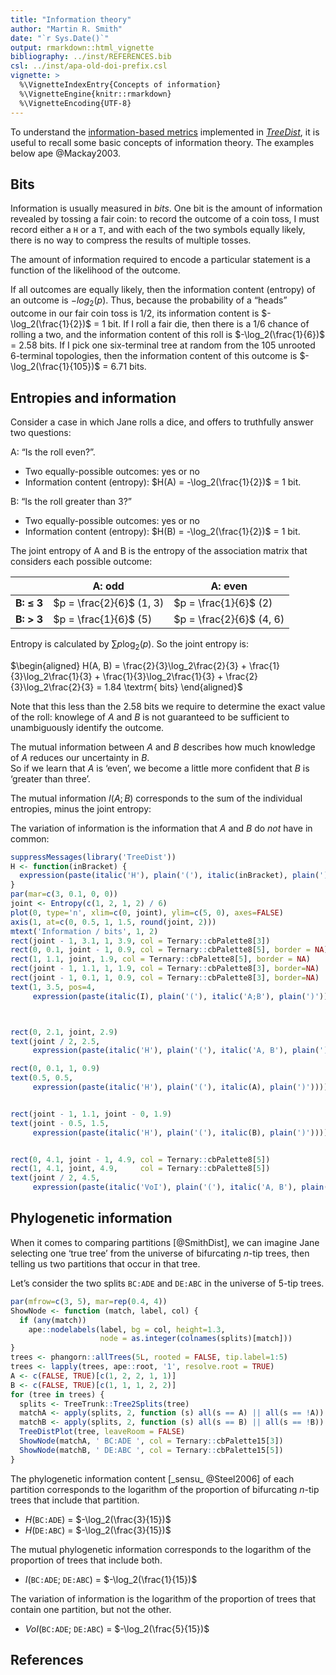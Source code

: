 ```yaml
---
title: "Information theory"
author: "Martin R. Smith"
date: "`r Sys.Date()`"
output: rmarkdown::html_vignette
bibliography: ../inst/REFERENCES.bib
csl: ../inst/apa-old-doi-prefix.csl
vignette: >
  %\VignetteIndexEntry{Concepts of information}
  %\VignetteEngine{knitr::rmarkdown}
  %\VignetteEncoding{UTF-8}
---
```


To understand the [information-based metrics](Generalized-RF.html) implemented
in [_TreeDist_](Using-TreeDist.html), it is useful to recall some basic concepts
of information theory.  The examples below ape @Mackay2003.

## Bits

Information is usually measured in _bits_.  One bit is the amount of information
revealed by tossing a fair coin: to record the outcome of a coin toss, I must
record either a `H` or a `T`, and with each of the two symbols equally likely,
there is no way to compress the results of multiple tosses.

The amount of information required to encode a particular statement is a 
function of the likelihood of the outcome.  

If all outcomes are equally likely, then the information content (entropy) of
an outcome is $-log_2(p)$.  Thus, because the probability of a 
"heads" outcome in our fair coin toss is $1/2$, its information content is
$-\log_2(\frac{1}{2})$ = 1 bit.  If I roll a fair die, then there is a $1/6$ chance of 
rolling a two, and the information content of this roll is 
$-\log_2(\frac{1}{6})$ = 2.58 bits.
If I pick one six-terminal tree at random from the 105 unrooted
6-terminal topologies, then the information content of this outcome is
$-\log_2(\frac{1}{105})$ = 6.71 bits.


## Entropies and information

Consider a case in which Jane rolls a dice, and offers to truthfully answer
two questions:

A: "Is the roll even?".

- Two equally-possible outcomes: yes or no
- Information content (entropy): $H(A) = -\log_2(\frac{1}{2})$ = 1 bit.

B: "Is the roll greater than 3?"

- Two equally-possible outcomes: yes or no
- Information content (entropy): $H(B) = -\log_2(\frac{1}{2})$ = 1 bit.


The joint entropy of A and B is the entropy of the association 
matrix that considers each possible outcome:

 &nbsp;        | A: odd                   | A: even
-------------- | ------------------------ | -----
**B: &le; 3**  | $p = \frac{2}{6}$ (1, 3) | $p = \frac{1}{6}$ (2) |
**B: > 3**     | $p = \frac{1}{6}$ (5)    | $p = \frac{2}{6}$ (4, 6) |


Entropy is calculated by $\sum{p \log_2(p)}$. 
So the joint entropy is:

$\begin{aligned}
H(A, B) = \frac{2}{3}\log_2\frac{2}{3} + \frac{1}{3}\log_2\frac{1}{3} + \frac{1}{3}\log_2\frac{1}{3} + \frac{2}{3}\log_2\frac{2}{3} = 1.84 \textrm{ bits}
\end{aligned}$
 

Note that this less than the 2.58 bits we require to determine the  exact value
of the roll: knowlege of _A_ and _B_ is not guaranteed to be sufficient to
unambiguously identify the outcome.


The mutual information between _A_ and _B_ describes how much knowledge of _A_ 
reduces our uncertainty in _B_.  
So if we learn that _A_ is 'even', we become a little more confident
that _B_ is 'greater than three'. 

The mutual information $I(A;B)$ corresponds to the sum of the individual entropies,
minus the joint entropy:

\begin{aligned}
I(A;B) = H(A) + H(B) - H(A, B)
\end{aligned}



The variation of information is the information that _A_ and _B_ do _not_ have
in common:

\begin{aligned}
VoI(A, B) = H(A, B) - I(A;B)
\end{aligned}


```r
suppressMessages(library('TreeDist'))
H <- function(inBracket) {
  expression(paste(italic('H'), plain('('), italic(inBracket), plain(')')))
}
par(mar=c(3, 0.1, 0, 0))
joint <- Entropy(c(1, 2, 1, 2) / 6)
plot(0, type='n', xlim=c(0, joint), ylim=c(5, 0), axes=FALSE)
axis(1, at=c(0, 0.5, 1, 1.5, round(joint, 2)))
mtext('Information / bits', 1, 2)
rect(joint - 1, 3.1, 1, 3.9, col = Ternary::cbPalette8[3])
rect(0, 0.1, joint - 1, 0.9, col = Ternary::cbPalette8[5], border = NA)
rect(1, 1.1, joint, 1.9, col = Ternary::cbPalette8[5], border = NA)
rect(joint - 1, 1.1, 1, 1.9, col = Ternary::cbPalette8[3], border=NA)
rect(joint - 1, 0.1, 1, 0.9, col = Ternary::cbPalette8[3], border=NA)
text(1, 3.5, pos=4,
     expression(paste(italic(I), plain('('), italic('A;B'), plain(')'))))



rect(0, 2.1, joint, 2.9)
text(joint / 2, 2.5, 
     expression(paste(italic('H'), plain('('), italic('A, B'), plain(')'))))

rect(0, 0.1, 1, 0.9)
text(0.5, 0.5, 
     expression(paste(italic('H'), plain('('), italic(A), plain(')'))))


rect(joint - 1, 1.1, joint - 0, 1.9)
text(joint - 0.5, 1.5, 
     expression(paste(italic('H'), plain('('), italic(B), plain(')'))))


rect(0, 4.1, joint - 1, 4.9, col = Ternary::cbPalette8[5])
rect(1, 4.1, joint, 4.9,     col = Ternary::cbPalette8[5])
text(joint / 2, 4.5, 
     expression(paste(italic('VoI'), plain('('), italic('A, B'), plain(')'))))


```

## Phylogenetic information

When it comes to comparing partitions [@SmithDist], we can imagine Jane 
selecting one 'true tree' from the universe of bifurcating _n_-tip trees, then
telling us two partitions that occur in that tree.  

Let's consider the two splits `BC:ADE` and `DE:ABC` in the universe of 5-tip
trees.

```r
par(mfrow=c(3, 5), mar=rep(0.4, 4))
ShowNode <- function (match, label, col) {
  if (any(match))
    ape::nodelabels(label, bg = col, height=1.3,
                    node = as.integer(colnames(splits)[match]))
}
trees <- phangorn::allTrees(5L, rooted = FALSE, tip.label=1:5)
trees <- lapply(trees, ape::root, '1', resolve.root = TRUE)
A <- c(FALSE, TRUE)[c(1, 2, 2, 1, 1)]
B <- c(FALSE, TRUE)[c(1, 1, 1, 2, 2)]
for (tree in trees) {
  splits <- TreeTrunk::Tree2Splits(tree)
  matchA <- apply(splits, 2, function (s) all(s == A) || all(s == !A))
  matchB <- apply(splits, 2, function (s) all(s == B) || all(s == !B))
  TreeDistPlot(tree, leaveRoom = FALSE)
  ShowNode(matchA, ' BC:ADE ', col = Ternary::cbPalette15[3])
  ShowNode(matchB, ' DE:ABC ', col = Ternary::cbPalette15[5])
}
```

The phylogenetic information content [_sensu_ @Steel2006] of each partition 
corresponds to the logarithm of the proportion of bifurcating _n_-tip trees that
include that partition.

- _H_(`BC:ADE`) = $-\log_2(\frac{3}{15})$
- _H_(`DE:ABC`) = $-\log_2(\frac{3}{15})$

The mutual phylogenetic information corresponds to the logarithm of the
proportion of trees that include both.

- _I_(`BC:ADE`; `DE:ABC`) = $-\log_2(\frac{1}{15})$

The variation of information is the logarithm of the proportion of trees that
contain one partition, but not the other.

- _VoI_(`BC:ADE`; `DE:ABC`) = $-\log_2(\frac{5}{15})$




<!--

Conditional entropy of A given B = 'yes':

- B = 'yes', so the roll was 4, 5 or 6.
- $p(\textrm{even}) = \frac{2}{3}$; $p(\textrm{odd}) = \frac{1}{3}$; 
- Conditional entropy = 
  $\frac{2}{3}\log_2\frac{2}{3} + \frac{1}{3}\log_2\frac{1}{3}$ = 0.92 bits
  
Conditional entropy of A given B = 'no':

- B = 'no', so the roll was 1, 2 or 3
- $p(\textrm{even}) = \frac{1}{3}$; $p(\textrm{odd}) = \frac{2}{3}$; 
- Conditional entropy = 
  $\frac{1}{3}\log_2\frac{1}{3} + \frac{2}{3}\log_2\frac{2}{3}$ = 0.92 bits
  
Conditional entropy of A given B:

- This is the average conditional entropy for each possible value of B:
  here, 0.92 bits.

Joint information of A and B: "Rolled even number greater than three"

- Two possible outcomes: 4 or 6.
- Joint information content: $-\log_2(2/6)$ = 1.58 bits.
-->

## References
